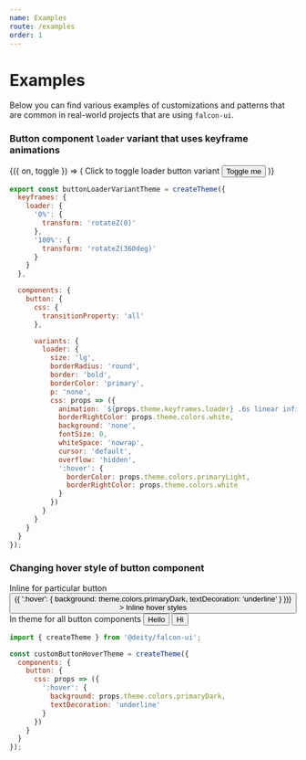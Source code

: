 ```yaml
---
name: Examples
route: /examples
order: 1
---
```



# Examples

Below you can find various examples of customizations and patterns that are common in real-world projects that are using `falcon-ui`.

### Button component `loader` variant that uses keyframe animations

<Playground>
  <Toggle initial={false}>
    {({ on, toggle }) => (
      <ThemeProvider theme={buttonLoaderVariantTheme}>
          <Text mb="xs">Click to toggle loader button variant</Text>
          <FlexLayout justifyContent="center" height="xxl">
            <Button onClick={toggle} variant={on ? 'loader': undefined}>
              Toggle me
            </Button>
          </FlexLayout>
        </ThemeProvider>
    )}

  </Toggle>
</Playground>

```javascript
export const buttonLoaderVariantTheme = createTheme({
  keyframes: {
    loader: {
      '0%': {
        transform: 'rotateZ(0)'
      },
      '100%': {
        transform: 'rotateZ(360deg)'
      }
    }
  },

  components: {
    button: {
      css: {
        transitionProperty: 'all'
      },

      variants: {
        loader: {
          size: 'lg',
          borderRadius: 'round',
          border: 'bold',
          borderColor: 'primary',
          p: 'none',
          css: props => ({
            animation: `${props.theme.keyframes.loader} .6s linear infinite`,
            borderRightColor: props.theme.colors.white,
            background: 'none',
            fontSize: 0,
            whiteSpace: 'nowrap',
            cursor: 'default',
            overflow: 'hidden',
            ':hover': {
              borderColor: props.theme.colors.primaryLight,
              borderRightColor: props.theme.colors.white
            }
          })
        }
      }
    }
  }
});
```

### Changing hover style of button component

<Playground>
  <Text mb="xs">Inline for particular button</Text>
  <Button
    css={({ theme }) => ({
      ':hover': {
        background: theme.colors.primaryDark,
        textDecoration: 'underline'
      }
    })}
  >
    Inline hover styles
  </Button>
</Playground>

<Playground>
  <Text mb="xs">In theme for all button components</Text>
  <ThemeProvider theme={customButtonHoverTheme}>
    <Button mr="sm">Hello</Button>
    <Button mb="md">Hi</Button>
  </ThemeProvider>
</Playground>

```javascript
import { createTheme } from '@deity/falcon-ui';

const customButtonHoverTheme = createTheme({
  components: {
    button: {
      css: props => ({
        ':hover': {
          background: props.theme.colors.primaryDark,
          textDecoration: 'underline'
        }
      })
    }
  }
});
```
